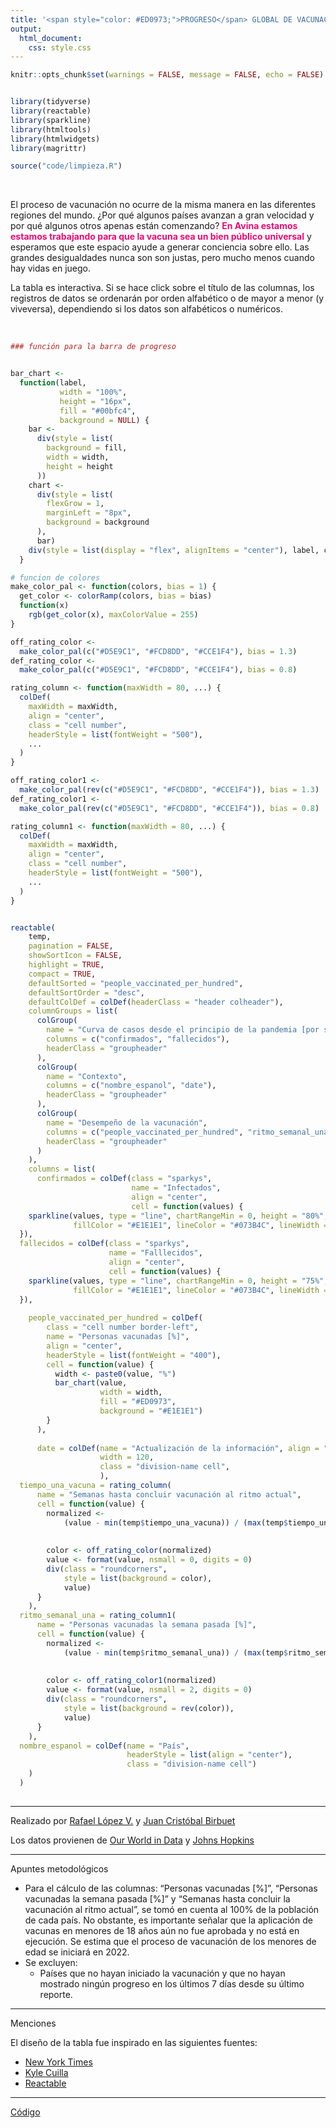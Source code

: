 ```yaml
---
title: '<span style="color: #ED0973;">PROGRESO</span> GLOBAL DE VACUNACIÓN'
output: 
  html_document: 
    css: style.css
---
```


```r
knitr::opts_chunk$set(warnings = FALSE, message = FALSE, echo = FALSE)


library(tidyverse)
library(reactable)
library(sparkline)
library(htmltools)
library(htmlwidgets)
library(magrittr)

source("code/limpieza.R")
```

<br>

El proceso de vacunación no ocurre de la misma manera en las diferentes regiones del mundo. ¿Por qué algunos países avanzan a gran velocidad y por qué algunos otros apenas están comenzando?  <span style="color: #ED0973;">**En Avina estamos estamos trabajando para que la vacuna sea un bien público universal**</span> y esperamos que este espacio ayude a generar conciencia sobre ello. Las grandes desigualdades nunca son son justas, pero mucho menos cuando hay vidas en juego.

La tabla es interactiva. Si se hace click sobre el título de las columnas, los registros de datos se ordenarán por orden alfabético o de mayor a menor</span> (y viveversa), dependiendo si los datos son alfabéticos o numéricos.  

<br>
```r
### función para la barra de progreso


bar_chart <-
  function(label,
           width = "100%",
           height = "16px",
           fill = "#00bfc4",
           background = NULL) {
    bar <-
      div(style = list(
        background = fill,
        width = width,
        height = height
      ))
    chart <-
      div(style = list(
        flexGrow = 1,
        marginLeft = "8px",
        background = background
      ),
      bar)
    div(style = list(display = "flex", alignItems = "center"), label, chart)
  }

# funcion de colores 
make_color_pal <- function(colors, bias = 1) {
  get_color <- colorRamp(colors, bias = bias)
  function(x)
    rgb(get_color(x), maxColorValue = 255)
}

off_rating_color <-
  make_color_pal(c("#D5E9C1", "#FCD8DD", "#CCE1F4"), bias = 1.3)
def_rating_color <-
  make_color_pal(c("#D5E9C1", "#FCD8DD", "#CCE1F4"), bias = 0.8)

rating_column <- function(maxWidth = 80, ...) {
  colDef(
    maxWidth = maxWidth,
    align = "center",
    class = "cell number",
    headerStyle = list(fontWeight = "500"),
    ...
  )
}

off_rating_color1 <-
  make_color_pal(rev(c("#D5E9C1", "#FCD8DD", "#CCE1F4")), bias = 1.3)
def_rating_color1 <-
  make_color_pal(rev(c("#D5E9C1", "#FCD8DD", "#CCE1F4")), bias = 0.8)

rating_column1 <- function(maxWidth = 80, ...) {
  colDef(
    maxWidth = maxWidth,
    align = "center",
    class = "cell number",
    headerStyle = list(fontWeight = "500"),
    ...
  )
}


reactable(
    temp,
    pagination = FALSE,
    showSortIcon = FALSE,
    highlight = TRUE,
    compact = TRUE,
    defaultSorted = "people_vaccinated_per_hundred",
    defaultSortOrder = "desc",
    defaultColDef = colDef(headerClass = "header colheader"),
    columnGroups = list(
      colGroup(
        name = "Curva de casos desde el principio de la pandemia [por semana]",
        columns = c("confirmados", "fallecidos"),
        headerClass = "groupheader"
      ),
      colGroup(
        name = "Contexto",
        columns = c("nombre_espanol", "date"),
        headerClass = "groupheader"
      ),
      colGroup(
        name = "Desempeño de la vacunación",
        columns = c("people_vaccinated_per_hundred", "ritmo_semanal_una", "tiempo_una_vacuna"),
        headerClass = "groupheader"
      )
    ),
    columns = list(
      confirmados = colDef(class = "sparkys",
                           name = "Infectados",
                           align = "center",
                           cell = function(values) {
    sparkline(values, type = "line", chartRangeMin = 0, height = "80%", width = "70%",
              fillColor = "#E1E1E1", lineColor = "#073B4C", lineWidth = 3)
  }),
  fallecidos = colDef(class = "sparkys",
                      name = "Falllecidos",
                      align = "center",
                      cell = function(values) {
    sparkline(values, type = "line", chartRangeMin = 0, height = "75%", width = "60%",
              fillColor = "#E1E1E1", lineColor = "#073B4C", lineWidth = 3)
  }),
      
    people_vaccinated_per_hundred = colDef(
        class = "cell number border-left",
        name = "Personas vacunadas [%]",
        align = "center",
        headerStyle = list(fontWeight = "400"),
        cell = function(value) {
          width <- paste0(value, "%")
          bar_chart(value,
                    width = width,
                    fill = "#ED0973",
                    background = "#E1E1E1")
        }
      ),
      
      date = colDef(name = "Actualización de la información", align = "center", 
                    width = 120, 
                    class = "division-name cell",
                    ),
  tiempo_una_vacuna = rating_column(
      name = "Semanas hasta concluir vacunación al ritmo actual",
      cell = function(value) {
        normalized <-
            (value - min(temp$tiempo_una_vacuna)) / (max(temp$tiempo_una_vacuna) - min(temp$tiempo_una_vacuna))
            
          
        color <- off_rating_color(normalized)
        value <- format(value, nsmall = 0, digits = 0)
        div(class = "roundcorners",
            style = list(background = color),
            value)
      }
    ),
  ritmo_semanal_una = rating_column1(
      name = "Personas vacunadas la semana pasada [%]",
      cell = function(value) {
        normalized <-
            (value - min(temp$ritmo_semanal_una)) / (max(temp$ritmo_semanal_una) - min(temp$ritmo_semanal_una))
            
          
        color <- off_rating_color1(normalized)
        value <- format(value, nsmall = 2, digits = 0)
        div(class = "roundcorners",
            style = list(background = rev(color)),
            value)
      }
    ),
  nombre_espanol = colDef(name = "País",
                          headerStyle = list(align = "center"),
                          class = "division-name cell")
    )
  )
    
```

<hr>

Realizado por [Rafael López V.](https://rafalopezv.io/) y [Juan Cristóbal Birbuet](https://www.linkedin.com/in/juan-cristóbal-birbuet-rosazza-b563208/)

Los datos provienen de [Our World in Data](https://github.com/owid/covid-19-data/blob/master/public/data/README.md) y [Johns Hopkins](https://github.com/CSSEGISandData/COVID-19)

<hr>
Apuntes metodológicos

- Para el cálculo de las columnas: "Personas vacunadas [%]", "Personas vacunadas la semana pasada [%]" y "Semanas hasta concluir la vacunación al ritmo actual", se tomó en cuenta al 100% de la población de cada país. No obstante, es importante señalar que la aplicación de vacunas en menores de 18 años aún no fue aprobada y no está en ejecución. Se estima que el proceso de vacunación de los menores de edad se iniciará en 2022.
- Se excluyen:
  - Países que no hayan iniciado la vacunación y que no hayan mostrado ningún progreso en los últimos 7 días desde su último reporte.

<hr>
Menciones

El diseño de la tabla fue inspirado en las siguientes fuentes:

- [New York Times](https://www.nytimes.com/interactive/2021/01/25/world/europe/global-vaccination-population-rate.html)
- [Kyle Cuilla](https://rafalopezv.github.io/vaccines/)
- [Reactable](https://glin.github.io/reactable/)

<hr>
[Código](https://github.com/rafalopezv/vaccines)

<!-- <center><img src = "input/logo_avina.png" width = "12%" height = "12%"></center> -->
<br>








